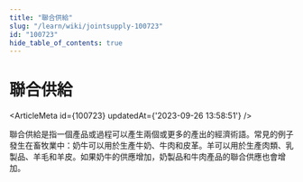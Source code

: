 ```yaml
---
title: "聯合供給"
slug: "/learn/wiki/jointsupply-100723"
id: "100723"
hide_table_of_contents: true
---
```



# 聯合供給

<ArticleMeta id={100723} updatedAt={'2023-09-26 13:58:51'} />
<div className='border-solid border-b border-t-0 my-4 border-[var(--ifm-color-gray-300)]' />

聯合供給是指一個產品或過程可以產生兩個或更多的產出的經濟術語。常見的例子發生在畜牧業中：奶牛可以用於生產牛奶、牛肉和皮革。羊可以用於生產肉類、乳製品、羊毛和羊皮。如果奶牛的供應增加，奶製品和牛肉產品的聯合供應也會增加。
